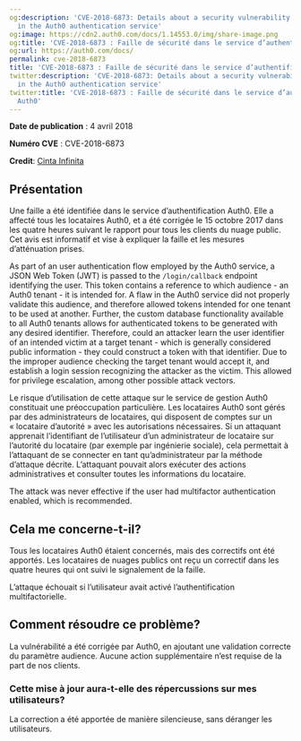 ```yaml
---
og:description: 'CVE-2018-6873: Details about a security vulnerability identified
  in the Auth0 authentication service'
og:image: https://cdn2.auth0.com/docs/1.14553.0/img/share-image.png
og:title: 'CVE-2018-6873 : Faille de sécurité dans le service d’authentification Auth0'
og:url: https://auth0.com/docs/
permalink: cve-2018-6873
title: 'CVE-2018-6873 : Faille de sécurité dans le service d’authentification Auth0'
twitter:description: 'CVE-2018-6873: Details about a security vulnerability identified
  in the Auth0 authentication service'
twitter:title: 'CVE-2018-6873 : Faille de sécurité dans le service d’authentification
  Auth0'
---
```


**Date de publication** : 4 avril 2018

**Numéro CVE** : CVE-2018-6873

**Credit**: [Cinta Infinita](http://www.cintainfinita.com/)

## Présentation

Une faille a été identifiée dans le service d’authentification Auth0. Elle a affecté tous les locataires Auth0, et a été corrigée le 15 octobre 2017 dans les quatre heures suivant le rapport pour tous les clients du nuage public. Cet avis est informatif et vise à expliquer la faille et les mesures d’atténuation prises.

As part of an user authentication flow employed by the Auth0 service, a <Tooltip tip="JSON Web Token (JWT): Standard ID Token format (and often Access Token format) used to represent claims securely between two parties." cta="View Glossary" href="/docs/glossary?term=JSON+Web+Token">JSON Web Token</Tooltip> (JWT) is passed to the `/login/callback` endpoint identifying the user. This token contains a reference to which <Tooltip tip="Audience: Unique identifier of the audience for an issued token. Named aud in a token, its value contains the ID of either an application (Client ID) for an ID Token or an API (API Identifier) for an Access Token." cta="View Glossary" href="/docs/glossary?term=audience">audience</Tooltip> - an Auth0 tenant - it is intended for. A flaw in the Auth0 service did not properly validate this audience, and therefore allowed tokens intended for one tenant to be used at another. Further, the custom database functionality available to all Auth0 tenants allows for authenticated tokens to be generated with any desired identifier. Therefore, could an attacker learn the user identifier of an intended victim at a target tenant - which is generally considered public information - they could construct a token with that identifier. Due to the improper audience checking the target tenant would accept it, and establish a login session recognizing the attacker as the victim. This allowed for privilege escalation, among other possible attack vectors.

Le risque d’utilisation de cette attaque sur le service de gestion Auth0 constituait une préoccupation particulière. Les locataires Auth0 sont gérés par des administrateurs de locataires, qui disposent de comptes sur un « locataire d’autorité » avec les autorisations nécessaires. Si un attaquant apprenait l’identifiant de l’utilisateur d’un administrateur de locataire sur l’autorité du locataire (par exemple par ingénierie sociale), cela permettait à l’attaquant de se connecter en tant qu’administrateur par la méthode d’attaque décrite. L’attaquant pouvait alors exécuter des actions administratives et consulter toutes les informations du locataire.

The attack was never effective if the user had <Tooltip tip="Multi-factor authentication (MFA): User authentication process that uses a factor in addition to username and password such as a code via SMS." cta="View Glossary" href="/docs/glossary?term=multifactor+authentication">multifactor authentication</Tooltip> enabled, which is recommended.

## Cela me concerne-t-il?

Tous les locataires Auth0 étaient concernés, mais des correctifs ont été apportés. Les locataires de nuages publics ont reçu un correctif dans les quatre heures qui ont suivi le signalement de la faille.

L’attaque échouait si l’utilisateur avait activé l’authentification multifactorielle.

## Comment résoudre ce problème?

La vulnérabilité a été corrigée par Auth0, en ajoutant une validation correcte du paramètre audience. Aucune action supplémentaire n’est requise de la part de nos clients.

### Cette mise à jour aura-t-elle des répercussions sur mes utilisateurs?

La correction a été apportée de manière silencieuse, sans déranger les utilisateurs.